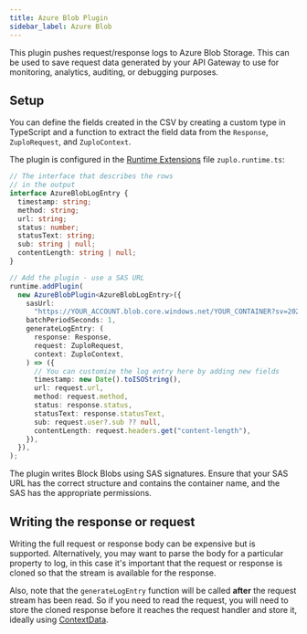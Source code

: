 ```yaml
---
title: Azure Blob Plugin
sidebar_label: Azure Blob
---
```


This plugin pushes request/response logs to Azure Blob Storage. This can be used
to save request data generated by your API Gateway to use for monitoring,
analytics, auditing, or debugging purposes.

<EnterpriseFeature name="Custom logging" />

## Setup

You can define the fields created in the CSV by creating a custom type in
TypeScript and a function to extract the field data from the `Response`,
`ZuploRequest`, and `ZuploContext`.

The plugin is configured in the
[Runtime Extensions](../programmable-api/runtime-extensions.mdx) file
`zuplo.runtime.ts`:

```ts title="modules/zuplo.runtime.ts"
// The interface that describes the rows
// in the output
interface AzureBlobLogEntry {
  timestamp: string;
  method: string;
  url: string;
  status: number;
  statusText: string;
  sub: string | null;
  contentLength: string | null;
}

// Add the plugin - use a SAS URL
runtime.addPlugin(
  new AzureBlobPlugin<AzureBlobLogEntry>({
    sasUrl:
      "https://YOUR_ACCOUNT.blob.core.windows.net/YOUR_CONTAINER?sv=2022-11-02&ss=b&srt=co&sp=wactfx&se=2045-11-17T13:50:53Z&st=2024-11-17T05:50:53Z&spr=https&sig=YOUR_SIG",
    batchPeriodSeconds: 1,
    generateLogEntry: (
      response: Response,
      request: ZuploRequest,
      context: ZuploContext,
    ) => ({
      // You can customize the log entry here by adding new fields
      timestamp: new Date().toISOString(),
      url: request.url,
      method: request.method,
      status: response.status,
      statusText: response.statusText,
      sub: request.user?.sub ?? null,
      contentLength: request.headers.get("content-length"),
    }),
  }),
);
```

The plugin writes Block Blobs using SAS signatures. Ensure that your SAS URL has
the correct structure and contains the container name, and the SAS has the
appropriate permissions.

## Writing the response or request

Writing the full request or response body can be expensive but is supported.
Alternatively, you may want to parse the body for a particular property to log,
in this case it's important that the request or response is cloned so that the
stream is available for the response.

Also, note that the `generateLogEntry` function will be called **after** the
request stream has been read. So if you need to read the request, you will need
to store the cloned response before it reaches the request handler and store it,
ideally using [ContextData](../programmable-api/context-data.mdx).

